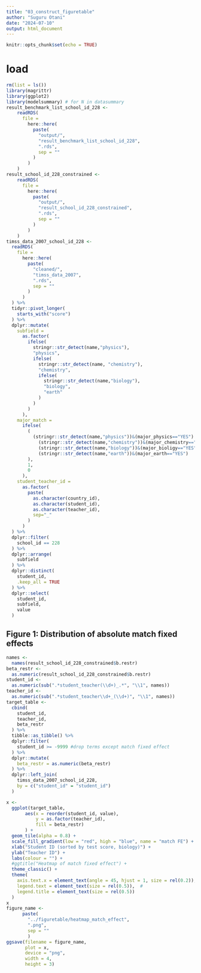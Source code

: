 ```yaml
---
title: "03_construct_figuretable"
author: "Suguru Otani"
date: "2024-07-10"
output: html_document
---
```


```r
knitr::opts_chunk$set(echo = TRUE)
```

# load {.tabset}

```r
rm(list = ls())
library(magrittr)
library(ggplot2)
library(modelsummary) # for N in datasummary
result_benchmark_list_school_id_228 <-
    readRDS(
      file = 
        here::here(
          paste(
            "output/",
            "result_benchmark_list_school_id_228",
            ".rds",
            sep = ""
          )
        )
    )
result_school_id_228_constrained <-
    readRDS(
      file = 
        here::here(
          paste(
            "output/",
            "result_school_id_228_constrained",
            ".rds",
            sep = ""
          )
        )
    )
timss_data_2007_school_id_228 <-
  readRDS(
    file = 
      here::here(
        paste(
          "cleaned/",
          "timss_data_2007",
          ".rds",
          sep = ""
        )
      )
  ) %>% 
  tidyr::pivot_longer(
    starts_with("score")
  ) %>% 
  dplyr::mutate(
    subfield = 
      as.factor(
        ifelse(
          stringr::str_detect(name,"physics"), 
          "physics", 
          ifelse(
            stringr::str_detect(name, "chemistry"), 
            "chemistry", 
            ifelse(
              stringr::str_detect(name,"biology"),
              "biology", 
              "earth"
            )
          )
        )
      ),
    major_match = 
      ifelse(
        (
          (stringr::str_detect(name,"physics"))&(major_physics=="YES")|
            (stringr::str_detect(name,"chemistry"))&(major_chemistry=="YES")|
            (stringr::str_detect(name,"biology"))&(major_bioligy=="YES")|
            (stringr::str_detect(name,"earth"))&(major_earth=="YES")
        ),
        1,
        0
      ),
    student_teacher_id = 
      as.factor(
        paste(
          as.character(country_id),
          as.character(student_id),
          as.character(teacher_id),
          sep="_"
        )
      )
  ) %>% 
  dplyr::filter(
    school_id == 228
  ) %>% 
  dplyr::arrange(
    subfield
  ) %>% 
  dplyr::distinct(
    student_id,
    .keep_all = TRUE
  ) %>% 
  dplyr::select(
    student_id,
    subfield,
    value
  )
```


## Figure 1: Distribution of absolute match fixed effects {.tabset}


```r
names <-
  names(result_school_id_228_constrained$b.restr)
beta_restr <-
  as.numeric(result_school_id_228_constrained$b.restr)
student_id <-
  as.numeric(sub(".*student_teacher(\\d+)_.*", "\\1", names))
teacher_id <- 
  as.numeric(sub(".*student_teacher\\d+_(\\d+)", "\\1", names))
target_table <-
  cbind(
    student_id,
    teacher_id,
    beta_restr
  ) %>% 
  tibble::as_tibble() %>% 
  dplyr::filter(
    student_id >= -9999 #drop terms except match fixed effect
  ) %>% 
  dplyr::mutate(
    beta_restr = as.numeric(beta_restr)
  ) %>% 
  dplyr::left_join(
    timss_data_2007_school_id_228,
    by = c("student_id" = "student_id")
  )

x <-
  ggplot(target_table, 
       aes(x = reorder(student_id, value), 
           y = as.factor(teacher_id),
           fill = beta_restr)
       ) +
  geom_tile(alpha = 0.8) +
  scale_fill_gradient(low = "red", high = "blue", name = "match FE") +
  xlab("Student ID (sorted by test score, biology)") +
  ylab("Teacher ID") +
  labs(colour = "") +
  #ggtitle("Heatmap of match fixed effect") +
  theme_classic() + 
  theme(
    axis.text.x = element_text(angle = 45, hjust = 1, size = rel(0.2)),
    legend.text = element_text(size = rel(0.5)),  #
    legend.title = element_text(size = rel(0.5)) 
  )
x
figure_name <-
      paste(
        "../figuretable/heatmap_match_effect",
        ".png",
        sep = ""
        )
ggsave(filename = figure_name,
       plot = x,
       device = "png",
       width = 4,
       height = 3)
```